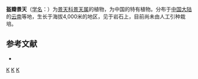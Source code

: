 {{Speciesbox 
| taxon = Sedum susannaesubgaleatum
| authority = [[傅坤俊|K. T. Fu]]
}}

'''盔瓣景天'''（[[学名|学名]]：{{lang|la|''Sedum susannaesubgaleatum''}}）为[[景天科|景天科]][[景天属|景天属]]的植物，为中国的特有植物。分布于[[中国大陆|中国大陆]]的[[云南|云南]]等地，生长于海拔4,000米的地区，见于岩石上，目前尚未由人工引种栽培。

== 参考文献 ==
{{refbegin}}
* {{cite web| url =http://www.bioinfo.cn/db05/KmzwSpecies.php?action=view&id=6117| title =盔瓣景天| work =中国高等植物数据库全库| publisher =中国科学院微生物研究所| author =昆明植物研究所| accessdate =2009-02-25}}{{dead link|date=2018年4月 |bot=InternetArchiveBot |fix-attempted=yes }}
{{refend}}

{{DEFAULTSORT:Sedum susannaesubgaleatum}}
[[Category:景天属|K]]
[[Category:中國特有植物|K]]
[[Category:云南植物|K]]